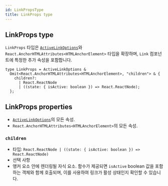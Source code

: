 ```yaml
---
id: LinkPropsType
title: LinkProps type
---
```


## LinkProps type

`LinkProps` 타입은 [`ActiveLinkOptions`](./ActiveLinkOptionsType.md)와 `React.AnchorHTMLAttributes<HTMLAnchorElement>` 타입을 확장하며, `Link` 컴포넌트에 특정한 추가 속성을 포함합니다.

```tsx
type LinkProps = ActiveLinkOptions &
  Omit<React.AnchorHTMLAttributes<HTMLAnchorElement>, "children"> & {
    children?:
      | React.ReactNode
      | ((state: { isActive: boolean }) => React.ReactNode);
  };
```

## LinkProps properties

- [`ActiveLinkOptions`](./ActiveLinkOptionsType.md)의 모든 속성.
- `React.AnchorHTMLAttributes<HTMLAnchorElement>`의 모든 속성.

### `children`

- 타입: `React.ReactNode | ((state: { isActive: boolean }) => React.ReactNode)`
- 선택 사항
- 앵커 요소 안에 렌더링될 자식 요소. 함수가 제공되면 `isActive` boolean 값을 포함하는 객체와 함께 호출되며, 이를 사용하여 링크가 활성 상태인지 확인할 수 있습니다.
